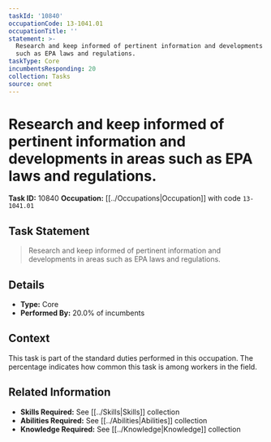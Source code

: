 ```yaml
---
taskId: '10840'
occupationCode: 13-1041.01
occupationTitle: ''
statement: >-
  Research and keep informed of pertinent information and developments in areas
  such as EPA laws and regulations.
taskType: Core
incumbentsResponding: 20
collection: Tasks
source: onet
---
```

# Research and keep informed of pertinent information and developments in areas such as EPA laws and regulations.

**Task ID:** 10840
**Occupation:** [[../Occupations|Occupation]] with code `13-1041.01`

## Task Statement

> Research and keep informed of pertinent information and developments in areas such as EPA laws and regulations.

## Details

- **Type:** Core
- **Performed By:** 20.0% of incumbents

## Context

This task is part of the standard duties performed in this occupation. The percentage indicates how common this task is among workers in the field.

## Related Information

- **Skills Required:** See [[../Skills|Skills]] collection
- **Abilities Required:** See [[../Abilities|Abilities]] collection
- **Knowledge Required:** See [[../Knowledge|Knowledge]] collection
